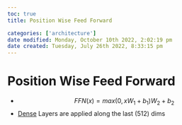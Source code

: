 ```yaml
---
toc: true
title: Position Wise Feed Forward

categories: ['architecture']
date modified: Monday, October 10th 2022, 2:02:19 pm
date created: Tuesday, July 26th 2022, 8:33:15 pm
---
```


# Position Wise Feed Forward
- $$FFN(x) = max(0, xW_{1}+b_{1})W_{2}+b_{2}$$
- [Dense](Dense.qmd) Layers are applied along the last (512) dims



